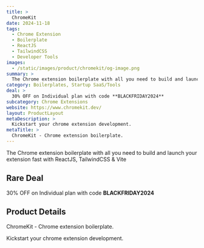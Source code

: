 ```yaml
---
title: >
  ChromeKit
date: 2024-11-18
tags:
  - Chrome Extension
  - Boilerplate
  - ReactJS
  - TailwindCSS
  - Developer Tools
images:
  - /static/images/product/chromekit/og-image.png
summary: >
  The Chrome extension boilerplate with all you need to build and launch your extension fast with ReactJS, TailwindCSS & Vite
category: Boilerplates, Startup SaaS/Tools
deal: >
  30% OFF on Individual plan with code **BLACKFRIDAY2024**
subcategory: Chrome Extensions
website: https://www.chromekit.dev/
layout: ProductLayout
metaDescription: >
  Kickstart your chrome extension development.
metaTitle: >
  ChromeKit - Chrome extension boilerplate.
---
```

The Chrome extension boilerplate with all you need to build and launch your extension fast with ReactJS, TailwindCSS & Vite

## Rare Deal

30% OFF on Individual plan with code **BLACKFRIDAY2024**
## Product Details
ChromeKit - Chrome extension boilerplate.

Kickstart your chrome extension development.
